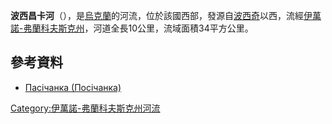 '''波西昌卡河'''（{{lang-uk|Посічанка}}），是[[烏克蘭|烏克蘭]]的河流，位於該國西部，發源自[[波西奇_(季斯梅尼齊亞區)|波西奇]]以西，流經[[伊萬諾-弗蘭科夫斯克州|伊萬諾-弗蘭科夫斯克州]]，河道全長10公里，流域面積34平方公里。

==參考資料==
* [https://web.archive.org/web/20131020160259/http://do.gendocs.ru/docs/index-29520.html?page=32 Пасічанка (Посічанка)]

{{DEFAULTSORT:Посічанка}}
[[Category:伊萬諾-弗蘭科夫斯克州河流|Category:伊萬諾-弗蘭科夫斯克州河流]]


{{Ukraine-river-stub}}